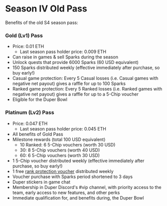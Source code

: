# Season IV Old Pass

Benefits of the old S4 season pass:

### Gold (Lv1) Pass

- Price: 0.01 ETH
  - Last season pass holder price: 0.009 ETH
- Can raise in games & sell Sparks during the season
- Unlock quests that provide 6000 Sparks (60 USD equivalent)
- 150 Sparks distributed weekly (effective immediately after purchase, so buy early!)
- Casual game protection: Every 5 Casual losses (i.e. Casual games with negative net payout) gives a raffle for up to 100 Sparks
- Ranked game protection: Every 5 Ranked losses (i.e. Ranked games with negative net payout) gives a raffle for up to a 5-Chip voucher
- Eligible for the Duper Bowl

### Platinum (Lv2) Pass

- Price: 0.047 ETH
  - Last season pass holder price: 0.045 ETH
- All benefits of Gold Pass
- Milestone rewards (total 100 USD equivalent)
  - 10 Ranked: 6 5-Chip vouchers (worth 30 USD)
  - 30: 8 5-Chip vouchers (worth 40 USD)
  - 60: 6 5-Chip vouchers (worth 30 USD)
- 1 5-Chip voucher distributed weekly (effective immediately after purchase, so buy early!)
- 1 free [rank protection voucher](/progression#rank-protection-voucher) distributed weekly
- Voucher purchase with Sparks period shortened to 3 days
- Duper stickers in game chat
- Membership in Duper Discord's #vip channel, with priority access to the team, early access to new features, and other perks
- Immediate qualification for, and benefits during, the Duper Bowl